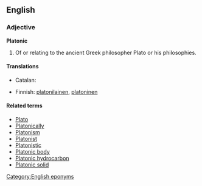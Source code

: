 {{also|platonic}}
==English==

===Adjective===
'''Platonic'''

# Of or relating to the ancient Greek philosopher Plato or his philosophies.

====Translations====
{{trans-top|related to Plato}}
* Catalan: {{t|ca|platònic}}
{{trans-mid}}
* Finnish: [[platonilainen]], [[platoninen]]
{{trans-bottom}}

====Related terms====
* [[Plato]]
* [[Platonically]]
* [[Platonism]]
* [[Platonist]]
* [[Platonistic]]
* [[Platonic body]]
* [[Platonic hydrocarbon]]
* [[Platonic solid]]

[[Category:English eponyms]]
